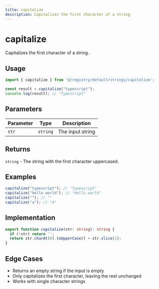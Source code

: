 ```yaml
---
title: capitalize
description: Capitalizes the first character of a string
---
```


# capitalize

Capitalizes the first character of a string.

## Usage

```typescript
import { capitalize } from '@/registry/default/strings/capitalize';

const result = capitalize("typescript");
console.log(result); // "Typescript"
```

## Parameters

| Parameter | Type     | Description      |
|-----------|----------|------------------|
| `str`     | `string` | The input string |

## Returns

`string` - The string with the first character uppercased.

## Examples

```typescript
capitalize("typescript"); // "Typescript"
capitalize("hello world"); // "Hello world"
capitalize(""); // ""
capitalize("a"); // "A"
```

## Implementation

```typescript
export function capitalize(str: string): string {
  if (!str) return '';
  return str.charAt(0).toUpperCase() + str.slice(1);
}
```

## Edge Cases

- Returns an empty string if the input is empty
- Only capitalizes the first character, leaving the rest unchanged
- Works with single character strings

